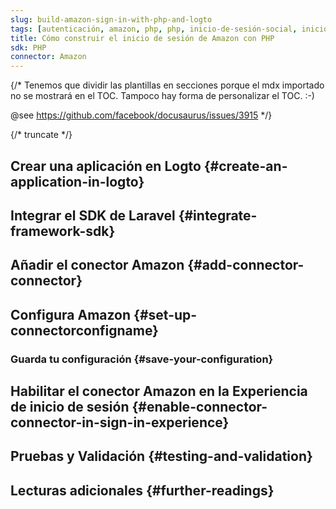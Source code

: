 ```yaml
---
slug: build-amazon-sign-in-with-php-and-logto
tags: [autenticación, amazon, php, php, inicio-de-sesión-social, inicio-de-sesión, login]
title: Cómo construir el inicio de sesión de Amazon con PHP
sdk: PHP
connector: Amazon
---
```


{/*
  Tenemos que dividir las plantillas en secciones porque el mdx importado no se mostrará en el TOC.
  Tampoco hay forma de personalizar el TOC. :-)

  @see https://github.com/facebook/docusaurus/issues/3915
*/}




{/* truncate */}

<Intro connector={connector} sdk="PHP" link="https://www.php.net" />

## Crear una aplicación en Logto \{#create-an-application-in-logto}

<CreateApplication type="Traditional web" framework="Laravel" />

## Integrar el SDK de Laravel \{#integrate-framework-sdk}

<IntegrateSdk />

## Añadir el conector Amazon \{#add-connector-connector}

<AddSocialConnector connector={connector} framework="Laravel" />

## Configura Amazon \{#set-up-connectorconfigname}

<ConnectorGuide />

### Guarda tu configuración \{#save-your-configuration}

<SaveYourConfiguration connector={connector} />

## Habilitar el conector Amazon en la Experiencia de inicio de sesión \{#enable-connector-connector-in-sign-in-experience}

<EnableSocialConnector connector={connector} />

## Pruebas y Validación \{#testing-and-validation}

<TestingAndValidation connector={connector} sdk="PHP" />

## Lecturas adicionales \{#further-readings}

<FurtherReadings />
